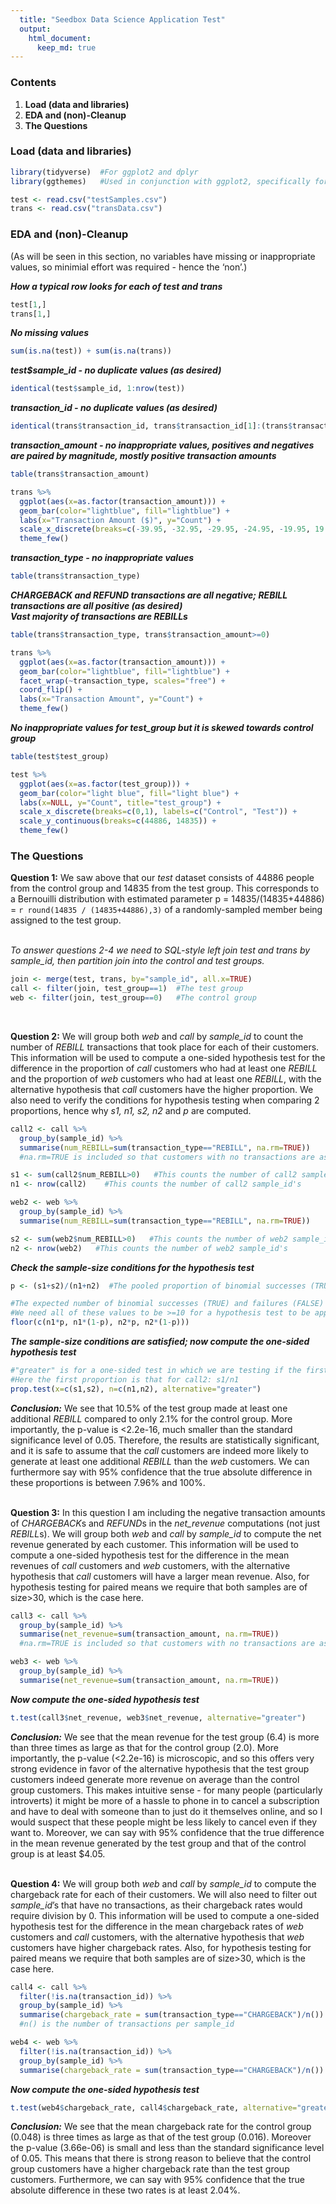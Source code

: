 ```yaml
---
  title: "Seedbox Data Science Application Test"
  output: 
    html_document:
      keep_md: true
---
```


### Contents

1. **Load (data and libraries)**
2. **EDA and (non)-Cleanup**
3. **The Questions**

### Load (data and libraries)

```r
library(tidyverse)  #For ggplot2 and dplyr
library(ggthemes)   #Used in conjunction with ggplot2, specifically for theme_few()

test <- read.csv("testSamples.csv")
trans <- read.csv("transData.csv")
```

### EDA and (non)-Cleanup 
(As will be seen in this section, no variables have missing or inappropriate values, so minimial effort was required - hence the 'non'.)

***How a typical row looks for each of test and trans***

```r
test[1,]
trans[1,]
```

***No missing values***

```r
sum(is.na(test)) + sum(is.na(trans))
```

***test$sample_id - no duplicate values (as desired)***

```r
identical(test$sample_id, 1:nrow(test))
```

***transaction_id - no duplicate values (as desired)***

```r
identical(trans$transaction_id, trans$transaction_id[1]:(trans$transaction_id[1]+nrow(trans)-1))
```

***transaction_amount - no inappropriate values, positives and negatives are paired by magnitude, mostly positive transaction amounts***

```r
table(trans$transaction_amount)
```

```r
trans %>% 
  ggplot(aes(x=as.factor(transaction_amount))) +
  geom_bar(color="lightblue", fill="lightblue") +
  labs(x="Transaction Amount ($)", y="Count") +
  scale_x_discrete(breaks=c(-39.95, -32.95, -29.95, -24.95, -19.95, 19.95, 24.95, 29.95, 32.95, 39.95)) +
  theme_few()
```

***transaction_type - no inappropriate values***

  
 
  
```r
table(trans$transaction_type)
```

***CHARGEBACK and REFUND transactions are all negative; REBILL transactions are all positive (as desired)*** <br />
***Vast majority of transactions are REBILLs***

```r
table(trans$transaction_type, trans$transaction_amount>=0)
```

```r

trans %>% 
  ggplot(aes(x=as.factor(transaction_amount))) +
  geom_bar(color="lightblue", fill="lightblue") +
  facet_wrap(~transaction_type, scales="free") +
  coord_flip() +
  labs(x="Transaction Amount", y="Count") +
  theme_few()

```


***No inappropriate values for test_group but it is skewed towards control group***

```r
table(test$test_group)
```

```r
test %>%
  ggplot(aes(x=as.factor(test_group))) +
  geom_bar(color="light blue", fill="light blue") +
  labs(x=NULL, y="Count", title="test_group") +
  scale_x_discrete(breaks=c(0,1), labels=c("Control", "Test")) +
  scale_y_continuous(breaks=c(44886, 14835)) +
  theme_few()
```

### The Questions



**Question 1:**
We saw above that our *test* dataset consists of 44886 people from the control group and 14835 from the test group. This corresponds to a Bernouilli distribution with estimated parameter p = 14835/(14835+44886) = `r round(14835 / (14835+44886),3)` of a randomly-sampled member being assigned to the test group. <br /> <br />

*To answer questions 2-4 we need to SQL-style left join test and trans by sample_id, then partition join into the control and test groups.* 

```r
join <- merge(test, trans, by="sample_id", all.x=TRUE)
call <- filter(join, test_group==1)  #The test group
web <- filter(join, test_group==0)   #The control group
``` 
<br /> 

**Question 2:**
We will group both *web* and *call* by *sample_id* to count the number of *REBILL* transactions that took place for each of their customers. This information will be used to compute a one-sided hypothesis test for the difference in the proportion of *call* customers who had at least one *REBILL* and the proportion of *web* customers who had at least one *REBILL*, with the alternative hypothesis that *call* customers have the higher proportion. We also need to verify the conditions for hypothesis testing when comparing 2 proportions, hence why *s1, n1, s2, n2* and *p* are computed.

```r

call2 <- call %>% 
  group_by(sample_id) %>%
  summarise(num_REBILL=sum(transaction_type=="REBILL", na.rm=TRUE)) 
  #na.rm=TRUE is included so that customers with no transactions are assigned num_REBILL=0

s1 <- sum(call2$num_REBILL>0)   #This counts the number of call2 sample_id's with at least one REBILL
n1 <- nrow(call2)    #This counts the number of call2 sample_id's 

web2 <- web %>% 
  group_by(sample_id) %>%
  summarise(num_REBILL=sum(transaction_type=="REBILL", na.rm=TRUE))

s2 <- sum(web2$num_REBILL>0)   #This counts the number of web2 sample_id's with at least one REBILL
n2 <- nrow(web2)   #This counts the number of web2 sample_id's  

```

***Check the sample-size conditions for the hypothesis test***


```r
p <- (s1+s2)/(n1+n2)  #The pooled proportion of binomial successes (TRUE)

#The expected number of binomial successes (TRUE) and failures (FALSE) for call2 and web2
#We need all of these values to be >=10 for a hypothesis test to be appropriate.
floor(c(n1*p, n1*(1-p), n2*p, n2*(1-p)))
```
***The sample-size conditions are satisfied; now compute the one-sided hypothesis test***

```r
#"greater" is for a one-sided test in which we are testing if the first proportion is larger
#Here the first proportion is that for call2: s1/n1
prop.test(x=c(s1,s2), n=c(n1,n2), alternative="greater") 
```

***Conclusion:***
We see that 10.5% of the test group made at least one additional *REBILL* compared to only 2.1% for the control group. More importantly, the p-value is <2.2e-16, much smaller than the standard significance level of 0.05. Therefore, the results are statistically significant, and it is safe to assume that the *call* customers are indeed more likely to generate at least one additional *REBILL* than the *web* customers. We can furthermore say with 95% confidence that the true absolute difference in these proportions is between 7.96% and 100%. <br /> <br />

**Question 3:**
In this question I am including the negative transaction amounts of *CHARGEBACK*s and *REFUND*s in the *net_revenue* computations (not just *REBILL*s). We will group both *web* and *call* by *sample_id* to compute the net revenue generated by each customer. This information will be used to compute a one-sided hypothesis test for the difference in the mean revenues of *call* customers and *web* customers, with the alternative hypothesis that *call* customers will have a larger mean revenue. Also, for hypothesis testing for paired means we require that both samples are of size>30, which is the case here.

```r
call3 <- call %>%
  group_by(sample_id) %>%
  summarise(net_revenue=sum(transaction_amount, na.rm=TRUE)) 
  #na.rm=TRUE is included so that customers with no transactions are assigned a net_revenue of 0.

web3 <- web %>%
  group_by(sample_id) %>%
  summarise(net_revenue=sum(transaction_amount, na.rm=TRUE))
```

***Now compute the one-sided hypothesis test*** 
```r
t.test(call3$net_revenue, web3$net_revenue, alternative="greater")
```
***Conclusion:***
We see that the mean revenue for the test group (6.4) is more than three times as large as that for the control group (2.0). More importantly, the p-value (<2.2e-16) is microscopic, and so this offers very strong evidence in favor of the alternative hypothesis that the test group customers indeed generate more revenue on average than the control group customers. This makes intuitive sense - for many people (particularly introverts) it might be more of a hassle to phone in to cancel a subscription and have to deal with someone than to just do it themselves online, and so I would suspect that these people might be less likely to cancel even if they want to. Moreover, we can say with 95% confidence that the true difference in the mean revenue generated by the test group and that of the control group is at least $4.05. <br /> <br />

**Question 4:**
We will group both *web* and *call* by *sample_id* to compute the chargeback rate for each of their customers. We will also need to filter out *sample_id*'s that have no transactions, as their chargeback rates would require division by 0. This information will be used to compute a one-sided hypothesis test for the difference in the mean chargeback rates of *web* customers and *call* customers, with the alternative hypothesis that *web* customers have higher chargeback rates. Also, for hypothesis testing for paired means we require that both samples are of size>30, which is the case here.


```r
call4 <- call %>%
  filter(!is.na(transaction_id)) %>%
  group_by(sample_id) %>%
  summarise(chargeback_rate = sum(transaction_type=="CHARGEBACK")/n()) 
  #n() is the number of transactions per sample_id

web4 <- web %>%
  filter(!is.na(transaction_id)) %>%
  group_by(sample_id) %>%
  summarise(chargeback_rate = sum(transaction_type=="CHARGEBACK")/n())
```

***Now compute the one-sided hypothesis test*** 
```r
t.test(web4$chargeback_rate, call4$chargeback_rate, alternative="greater")
```
***Conclusion:***
We see that the mean chargeback rate for the control group (0.048) is three times as large as that of the test group (0.016). Moreover the p-value (3.66e-06) is small and less than the standard significance level of 0.05. This means that there is strong reason to believe that the control group customers have a higher chargeback rate than the test group customers. Furthermore, we can say with 95% confidence that the true absolute difference in these two rates is at least 2.04%.




